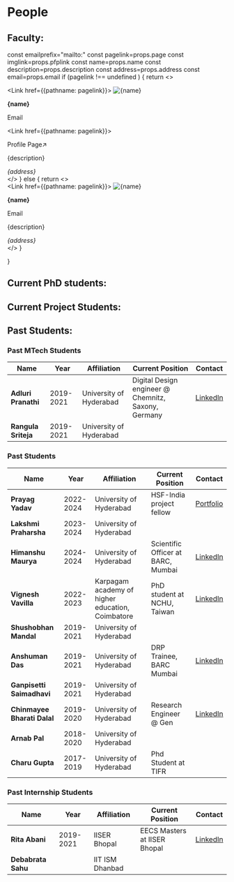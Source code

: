 
# People

## Faculty:

  const emailprefix="mailto:"
  const pagelink=props.page
  const imglink=props.pfplink
  const name=props.name
  const description=props.description
  const address=props.address
  const email=props.email
  if (pagelink !== undefined ) {
    return <>
        <div className="flex mb-4 w-full">
          <div className='p-4 w-1/2'>
            <Link href={{pathname: pagelink}}>
              <Image alt={name} src={imglink} width={1000} height={1000}/>
            </Link>
          </div>
          <div className="p-4 w-1/2">
            <p><b>{name}</b></p>
            <Link href={emailprefix.concat(email)}><p className="text-red-700 hover:text-red-400">Email</p></Link>
            <Link href={{pathname: pagelink}}><p className="text-red-700 hover:text-red-400">Profile Page↗️</p></Link>
            <p>{description}</p>
            <i className='text-sm'>{address}</i>
          </div>
        </div>
        </>
  }
  else {
    return <>
        <div className="flex mb-4 w-full">
          <div className='p-4 w-1/2'>
            <Link href={{pathname: pagelink}}>
              <Image alt={name} src={imglink} width={1000} height={1000}/>
            </Link>
          </div>
          <div className="p-4 w-1/2">
            <p><b>{name}</b></p>
            <Link href={emailprefix.concat(email)}><p className="text-red-700 hover:text-red-400">Email</p></Link>
            <p>{description}</p>
            <i className='text-sm'>{address}</i>
          </div>
        </div>
        </>
  }
  
}


<Card 
name="Dr. Bhawna Gomber"
pfplink="/img/bhawna_square_cropped.jpg"
email="bhawna.gomber@cern.ch"
page="/people/bhawna"
address="104, CASEST, UoH"
description="Group Leader"
/>

## Current PhD students:


<Card 
name="Bisnupriya Sahu"
pfplink="/img/default_avatar.png"
email="bisnupriya.sahu@cern.ch"
address="102, CASEST, UoH"
description=""
/>
<Card 
name="Shriniketan Aacharya"
pfplink="/img/default_avatar.png"
email="shriniketanacharya@uohyd.ac.in"
address="102, CASEST, UoH"
description=""
/>
<Card 
name="Piyush Kumar"
pfplink="/img/default_avatar.png"
email="17pimpt02@uohyd.ac.in"
address="102, CASEST, UoH"
description=""
/>
<Card 
name="Himanshu maurya"
pfplink="/img/default_avatar.png"
email="23phph04@uohyd.ac.in"
address="102, CASEST, UoH"
description=""
/>

## Current Project Students:

<Card 
name="Abhinav M"
pfplink="/img/default_avatar.png"
email="23pmmt11@uohyd.ac.in"
address="CASEST, UoH"
description=""
/>

<Card 
name="Ananya Prakash"
pfplink="/img/default_avatar.png"
email="20ipmp29@uohyd.ac.in"
address="School of Physics, UoH"
description=""
/>

<Card 
name="Binsa"
pfplink="/img/default_avatar.png"
email="23phmp22@uohyd.ac.in"
address="School of Physics, UoH"
description=""
/>

<Card 
name="Jeevesh"
pfplink="/img/default_avatar.png"
email="23phmp46@uohyd.ac.in"
address="School of Physics, UoH"
description=""
/>

<Card 
name="Sambit Kumar Satapathy"
pfplink="/img/default_avatar.png"
email="sambitsatapathy57@gmail.com"
address="CASEST, UoH"
description=""
/>


## Past Students: 

### Past MTech Students

| Name | Year | Affiliation | Current Position | Contact |
| ---------------------- | --------- | ----------------------- | --------------------------------------------------- | ------------------------------------------------------------------ |
| **Adluri Pranathi**    | 2019-2021 | University of Hyderabad | Digital Design engineer @ Chemnitz, Saxony, Germany | [LinkedIn](https://www.linkedin.com/in/pranathi-adluri-84a2971a5/)  |
| **Rangula Sriteja**    | 2019-2021 | University of Hyderabad |                                                     |                                                                    |

### Past Students

| Name | Year | Affiliation | Current Position | Contact |
| --------------------------- | --------- | ------------------------------------------------ | ------------------------------------------ | --------------------------------------------------------------------------------------- |
| **Prayag Yadav**            | 2022-2024 | University of Hyderabad                          | HSF-India project fellow                   | [Portfolio](https://www.prayagyadav.me)                                                 |
| **Lakshmi Praharsha**       | 2023-2024 | University of Hyderabad                          |                                            |                                                                                         |
| **Himanshu Maurya**         | 2024-2024 | University of Hyderabad                          | Scientific Officer at BARC, Mumbai         | [LinkedIn]()                               |
| **Vignesh Vavilla**         | 2022-2023 | Karpagam academy of higher education, Coimbatore | PhD student at NCHU, Taiwan                | [LinkedIn](https://www.linkedin.com/in/vignesh-vavillakula-venkataramana-rao-8a4bb3269) |
| **Shushobhan Mandal**       | 2019-2021 | University of Hyderabad                          |                                            |                                                                                         |
| **Anshuman Das**            | 2019-2021 | University of Hyderabad                          | DRP Trainee, BARC Mumbai                   | [LinkedIn](https://www.linkedin.com/in/anshuman-das-451b78126/)                         |
| **Ganpisetti Saimadhavi**   | 2019-2021 | University of Hyderabad                          |                                            |                                                                                         |
| **Chinmayee Bharati Dalal** | 2019-2020 | University of Hyderabad                          | Research Engineer @ Gen                    | [LinkedIn](https://www.linkedin.com/in/cbharati/)                                       |
| **Arnab Pal**               | 2018-2020 | University of Hyderabad                          |                                            |                                                                                         |
| **Charu Gupta**             | 2017-2019 | University of Hyderabad                          | Phd Student at TIFR                        |                                                                                         |

### Past Internship Students

| Name | Year | Affiliation | Current Position | Contact |
| ---------------------- | --------- | ----------------------- | ----------- | ----------------------------------------------------------- |
| **Rita Abani**        | 2019-2021 | IISER Bhopal    | EECS Masters at IISER Bhopal | [LinkedIn](https://www.linkedin.com/in/rita-abani/) |
| **Debabrata Sahu**    |           | IIT ISM Dhanbad |                              |                                                     |
